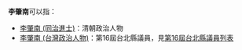 '''李肇南'''可以指：

*[[李肇南_(同治進士)|李肇南 (同治進士)]]：清朝政治人物
*[[李肇南_(台灣政治人物)|李肇南 (台灣政治人物)]]：第16屆台北縣議員，見[[第16屆台北縣議員列表|第16屆台北縣議員列表]]

{{disambig|Cat=三字李姓人名消歧義}}